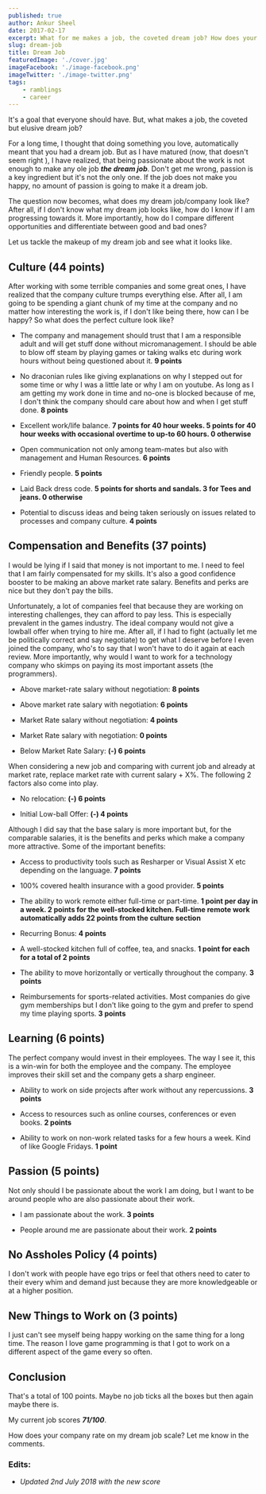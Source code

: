 ```yaml
---
published: true
author: Ankur Sheel
date: 2017-02-17
excerpt: What for me makes a job, the coveted dream job? How does your company rate on my dream job scale?
slug: dream-job
title: Dream Job
featuredImage: './cover.jpg'
imageFacebook: './image-facebook.png'
imageTwitter: './image-twitter.png'
tags:
    - ramblings
    - career
---
```



It's a goal that everyone should have. But, what makes a job, the coveted but elusive dream job?

For a long time, I thought that doing something you love, automatically meant that you had a dream job. But as I have matured (now, that doesn't seem right ), I have realized, that being passionate about the work is not enough to make any ole job **_the dream job_**. Don't get me wrong, passion is a key ingredient but it's not the only one. If the job does not make you happy, no amount of passion is going to make it a dream job.

The question now becomes, what does my dream job/company look like? After all, if I don't know what my dream job looks like, how do I know if I am progressing towards it. More importantly, how do I compare different opportunities and differentiate between good and bad ones?

Let us tackle the makeup of my dream job and see what it looks like.

## Culture (44 points)

After working with some terrible companies and some great ones, I have realized that the company culture trumps everything else. After all, I am going to be spending a giant chunk of my time at the company and no matter how interesting the work is, if I don't like being there, how can I be happy? So what does the perfect culture look like?

-   The company and management should trust that I am a responsible adult and will get stuff done without micromanagement. I should be able to blow off steam by playing games or taking walks etc during work hours without being questioned about it. **9 points**

-   No draconian rules like giving explanations on why I stepped out for some time or why I was a little late or why I am on youtube. As long as I am getting my work done in time and no-one is blocked because of me, I don't think the company should care about how and when I get stuff done. **8 points**

-   Excellent work/life balance. **7 points for 40 hour weeks. 5 points for 40 hour weeks with occasional overtime to up-to 60 hours. 0 otherwise**

-   Open communication not only among team-mates but also with management and Human Resources. **6 points**

-   Friendly people. **5 points**

-   Laid Back dress code. **5 points for shorts and sandals. 3 for Tees and jeans. 0 otherwise**

-   Potential to discuss ideas and being taken seriously on issues related to processes and company culture. **4 points**

<Quote quote="Culture trumps everything else, every single time" />

## Compensation and Benefits (37 points)

I would be lying if I said that money is not important to me. I need to feel that I am fairly compensated for my skills. It's also a good confidence booster to be making an above market rate salary. Benefits and perks are nice but they don't pay the bills.

Unfortunately, a lot of companies feel that because they are working on interesting challenges, they can afford to pay less. This is especially prevalent in the games industry. The ideal company would not give a lowball offer when trying to hire me. After all, if I had to fight (actually let me be politically correct and say negotiate) to get what I deserve before I even joined the company, who's to say that I won't have to do it again at each review. More importantly, why would I want to work for a technology company who skimps on paying its most important assets (the programmers).

-   Above market-rate salary without negotiation: **8 points**

-   Above market rate salary with negotiation: **6 points**

-   Market Rate salary without negotiation: **4 points**

-   Market Rate salary with negotiation: **0 points**

-   Below Market Rate Salary: **(-) 6 points**

When considering a new job and comparing with current job and already at market rate, replace market rate with current salary + X%. The following 2 factors also come into play.

-   No relocation: **(-) 6 points**

-   Initial Low-ball Offer: **(-) 4 points**

Although I did say that the base salary is more important but, for the comparable salaries, it is the benefits and perks which make a company more attractive. Some of the important benefits:

-   Access to productivity tools such as Resharper or Visual Assist X etc depending on the language. **7 points**

-   100% covered health insurance with a good provider. **5 points**

-   The ability to work remote either full-time or part-time. **1 point per day in a week. 2 points for the well-stocked kitchen. Full-time remote work automatically adds 22 points from the culture section**

-   Recurring Bonus: **4 points**

-   A well-stocked kitchen full of coffee, tea, and snacks. **1 point for each for a total of 2 points**

-   The ability to move horizontally or vertically throughout the company. **3 points**

-   Reimbursements for sports-related activities. Most companies do give gym memberships but I don't like going to the gym and prefer to spend my time playing sports. **3 points**

## Learning (6 points)

The perfect company would invest in their employees. The way I see it, this is a win-win for both the employee and the company. The employee improves their skill set and the company gets a sharp engineer.

-   Ability to work on side projects after work without any repercussions. **3 points**

-   Access to resources such as online courses, conferences or even books. **2 points**

-   Ability to work on non-work related tasks for a few hours a week. Kind of like Google Fridays. **1 point**

## Passion (5 points)

Not only should I be passionate about the work I am doing, but I want to be around people who are also passionate about their work.

-   I am passionate about the work. **3 points**

-   People around me are passionate about their work. **2 points**

## No Assholes Policy (4 points)

I don't work with people have ego trips or feel that others need to cater to their every whim and demand just because they are more knowledgeable or at a higher position.

## New Things to Work on (3 points)

I just can't see myself being happy working on the same thing for a long time. The reason I love game programming is that I got to work on a different aspect of the game every so often.

## Conclusion

That's a total of 100 points. Maybe no job ticks all the boxes but then again maybe there is.

My current job scores **_71/100_**.

How does your company rate on my dream job scale? Let me know in the comments.

### Edits:

-   _Updated 2nd July 2018 with the new score_
